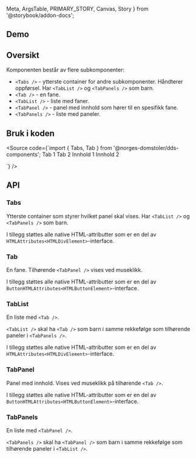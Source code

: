   Meta,
  ArgsTable,
  PRIMARY_STORY,
  Canvas,
  Story
} from '@storybook/addon-docs';

<Meta title="Design system/Tabs/API" component={Tabs} />

<ComponentLinkRow
  docsHref="https://design.domstol.no/987b33f71/p/206fdc-skiptocontent/b/11d1c4"
  figmaHref="https://www.figma.com/file/ewqSDmkgqDQ5PyOsRp4V5b/?node-id=7003%3A143267"
  githubHref="https://github.com/domstolene/designsystem/tree/master/components/src/components/Tabs"
/>

## Demo

<Canvas>
  <Story id="design-system-tabs--overview" />
</Canvas>

## Oversikt

Komponenten består av flere subkomponenter:

- `<Tabs />` - ytterste container for andre subkomponenter. Håndterer oppførsel. Har `<TabList />` og `<TabPanels />` som barn.
- `<Tab />` - en fane.
- `<TabList />` - liste med faner.
- `<TabPanel />` - panel med innhold som hører til en spesifikk fane.
- `<TabPanels />` - liste med paneler.

## Bruk i koden

<Source
  code={`import { Tabs, Tab } from '@norges-domstoler/dds-components';
    <Tabs>
        <TabList>
            <Tab> Tab 1 </Tab>
            <Tab> Tab 2 </Tab>
        </TabList>
        <TabPanels>
            <TabPanel> Innhold 1 </TabPanel>
            <TabPanel> Innhold 2 </TabPanel>
        </TabPanels>
    </Tabs>

`}
/>

## API

### Tabs

Ytterste container som styrer hvilket panel skal vises. Har `<TabList />` og `<TabPanels />` som barn.

<ArgsTable story={PRIMARY_STORY} />

I tillegg støttes alle native HTML-attributter som er en del av `HTMLAttributes<HTMLDivElement>`-interface.

### Tab

En fane. Tilhørende `<TabPanel />` vises ved museklikk.

<ArgsTable of={Tab} />

I tillegg støttes alle native HTML-attributter som er en del av `ButtonHTMLAttributes<HTMLButtonElement>`-interface.

### TabList

En liste med `<Tab />`.

`<TabList />` skal ha `<Tab />` som barn i samme rekkefølge som tilhørende paneler i `<TabPanels />`.

<ArgsTable of={TabList} />

I tillegg støttes alle native HTML-attributter som er en del av `HTMLAttributes<HTMLDivElement>`-interface.

### TabPanel

Panel med innhold. Vises ved museklikk på tilhørende `<Tab />`.

<ArgsTable of={TabPanel} />

I tillegg støttes alle native HTML-attributter som er en del av `ButtonHTMLAttributes<HTMLButtonElement>`-interface.

### TabPanels

En liste med `<TabPanel />`.

`<TabPanels />` skal ha `<TabPanel />` som barn i samme rekkefølge som tilhørende paneler i `<TabList />`.

<ArgsTable of={TabPanels} />
